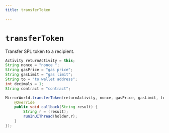 ```yaml
---
title: transferToken

---
```


# `transferToken`
Transfer SPL token to a recipient.

```java
Activity returnActivity = this;
String nonce = "nonce ";
String gasPrice = "gas price";
String gasLimit = "gas limit";
String to = "to wallet address";
int decimals = 1;
String contract = "contract";

MirrorWorld.transferToken(returnActivity, nonce, gasPrice, gasLimit, to, decimals, contract, new MirrorCallback() {
    @Override
    public void callback(String result) {
        String r = (result);
        runInUIThread(holder,r);
    }
});
```
